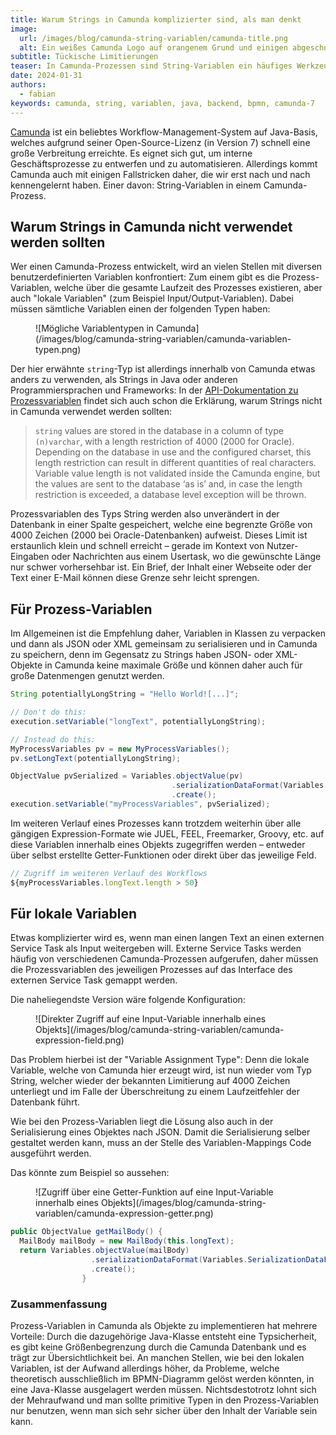 ```yaml
---
title: Warum Strings in Camunda komplizierter sind, als man denkt
image:
  url: /images/blog/camunda-string-variablen/camunda-title.png
  alt: Ein weißes Camunda Logo auf orangenem Grund und einigen abgeschnittenen Elementen aus einem BPMN-Diagramm
subtitle: Tückische Limitierungen 
teaser: In Camunda-Prozessen sind String-Variablen ein häufiges Werkzeug um Nutzereingaben oder Ähnliches zu speichern. Was erstmal simpel klingt kommt allerdings mit einigen unerwarteten Limitierungen in Bezug auf die Länge der Variablem daher. Wir zeigen mögliche Alternativen.
date: 2024-01-31
authors:
  - fabian
keywords: camunda, string, variablen, java, backend, bpmn, camunda-7
---
```


[Camunda](https://camunda.com/platform-7/) ist ein beliebtes Workflow-Management-System auf Java-Basis, welches aufgrund seiner Open-Source-Lizenz (in Version 7) schnell eine große Verbreitung erreichte. Es eignet sich gut, um interne Geschäftsprozesse zu entwerfen und zu automatisieren. Allerdings kommt Camunda auch mit einigen Fallstricken daher, die wir erst nach und nach kennengelernt haben. Einer davon: String-Variablen in einem Camunda-Prozess.

## Warum Strings in Camunda nicht verwendet werden sollten

Wer einen Camunda-Prozess entwickelt, wird an vielen Stellen mit diversen benutzerdefinierten Variablen konfrontiert: Zum einem gibt es die Prozess-Variablen, welche über die gesamte Laufzeit des Prozesses existieren, aber auch "lokale Variablen" (zum Beispiel Input/Output-Variablen). Dabei müssen sämtliche Variablen einen der folgenden Typen haben:

<figure class="[&>p>img]:mx-auto">
![Mögliche Variablentypen in Camunda](/images/blog/camunda-string-variablen/camunda-variablen-typen.png)
</figure>

Der hier erwähnte `string`-Typ ist allerdings innerhalb von Camunda etwas anders zu verwenden, als Strings in Java oder anderen Programmiersprachen und Frameworks: In der [API-Dokumentation zu Prozessvariablen](https://docs.camunda.org/manual/7.20/user-guide/process-engine/variables/#supported-variable-values) findet sich auch schon die Erklärung, warum Strings nicht in Camunda verwendet werden sollten:

> `string` values are stored in the database in a column of type `(n)varchar`, with a length restriction of 4000 (2000 for Oracle). Depending on the database in use and the configured charset, this length restriction can result in different quantities of real characters. Variable value length is not validated inside the Camunda engine, but the values are sent to the database ‘as is’ and, in case the length restriction is exceeded, a database level exception will be thrown.

Prozessvariablen des Typs String werden also unverändert in der Datenbank in einer Spalte gespeichert, welche eine begrenzte Größe von 4000 Zeichen (2000 bei Oracle-Datenbanken) aufweist. Dieses Limit ist erstaunlich klein und schnell erreicht – gerade im Kontext von Nutzer-Eingaben oder Nachrichten aus einem Usertask, wo die gewünschte Länge nur schwer vorhersehbar ist. Ein Brief, der Inhalt einer Webseite oder der Text einer E-Mail können diese Grenze sehr leicht sprengen.

## Für Prozess-Variablen
Im Allgemeinen ist die Empfehlung daher, Variablen in Klassen zu verpacken und dann als JSON oder XML gemeinsam zu serialisieren und in Camunda zu speichern, denn im Gegensatz zu Strings haben JSON- oder XML-Objekte in Camunda keine maximale Größe und können daher auch für große Datenmengen genutzt werden.

```java
String potentiallyLongString = "Hello World![...]";

// Don't do this:
execution.setVariable("longText", potentiallyLongString);

// Instead do this:
MyProcessVariables pv = new MyProcessVariables();
pv.setLongText(potentiallyLongString);

ObjectValue pvSerialized = Variables.objectValue(pv)
                                    .serializationDataFormat(Variables.SerializationDataFormats.JSON)
                                    .create();
execution.setVariable("myProcessVariables", pvSerialized);
```

Im weiteren Verlauf eines Prozesses kann trotzdem weiterhin über alle gängigen Expression-Formate wie JUEL, FEEL, Freemarker, Groovy, etc. auf diese Variablen innerhalb eines Objekts zugegriffen werden – entweder über selbst erstellte Getter-Funktionen oder direkt über das jeweilige Feld.

```js
// Zugriff im weiteren Verlauf des Workflows
${myProcessVariables.longText.length > 50}
```
## Für lokale Variablen
Etwas komplizierter wird es, wenn man einen langen Text an einen externen Service Task als Input weitergeben will. Externe Service Tasks werden häufig von verschiedenen Camunda-Prozessen aufgerufen, daher müssen die Prozessvariablen des jeweiligen Prozesses auf das Interface des externen Service Task gemappt werden.

Die naheliegendste Version wäre folgende Konfiguration:

<figure class="[&>p>img]:mx-auto">
![Direkter Zugriff auf eine Input-Variable innerhalb eines Objekts](/images/blog/camunda-string-variablen/camunda-expression-field.png)
</figure>

Das Problem hierbei ist der "Variable Assignment Type": Denn die lokale Variable, welche von Camunda hier erzeugt wird, ist nun wieder vom Typ String, welcher wieder der bekannten Limitierung auf 4000 Zeichen unterliegt und im Falle der Überschreitung zu einem Laufzeitfehler der Datenbank führt.

Wie bei den Prozess-Variablen liegt die Lösung also auch in der Serialisierung eines Objektes nach JSON. Damit die Serialisierung selber gestaltet werden kann, muss an der Stelle des Variablen-Mappings Code ausgeführt werden.

Das könnte zum Beispiel so aussehen:


<figure class="[&>p>img]:mx-auto">
![Zugriff über eine Getter-Funktion auf eine Input-Variable innerhalb eines Objekts](/images/blog/camunda-string-variablen/camunda-expression-getter.png)
</figure>


```java
public ObjectValue getMailBody() {  
  MailBody mailBody = new MailBody(this.longText); 
  return Variables.objectValue(mailBody)  
                  .serializationDataFormat(Variables.SerializationDataFormats.JSON)  
                  .create();  
                }
```

### Zusammenfassung
Prozess-Variablen in Camunda als Objekte zu implementieren hat mehrere Vorteile: Durch die dazugehörige Java-Klasse entsteht eine Typsicherheit, es gibt keine Größenbegrenzung durch die Camunda Datenbank und es trägt zur Übersichtlichkeit bei. An manchen Stellen, wie bei den lokalen Variablen, ist der Aufwand allerdings höher, da Probleme, welche theoretisch ausschließlich im BPMN-Diagramm gelöst werden könnten, in eine Java-Klasse ausgelagert werden müssen. Nichtsdestotrotz lohnt sich der Mehraufwand und man sollte primitive Typen in den Prozess-Variablen nur benutzen, wenn man sich sehr sicher über den Inhalt der Variable sein kann.
